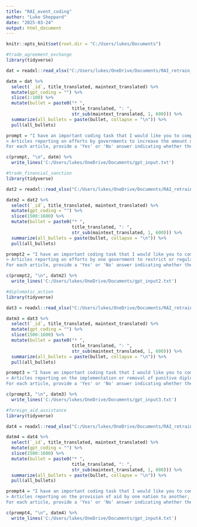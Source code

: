 ```yaml
---
title: "RAI_event_coding"
author: "Luke Sheppard"
date: "2025-03-24"
output: html_document
---
```


```r
knitr::opts_knit$set(root.dir = "C:/Users/lukes/Documents")
```

```r
#trade_agreement_exchange
library(tidyverse)

dat = readxl::read_xlsx("C:/Users/lukes/OneDrive/Documents/RAI_retrain_trade_agreement_exchange.xlsx")

datm = dat %>%
  select(`_id`, title_translated, maintext_translated) %>%
  mutate(gpt_coding = "") %>%
  slice(1:100) %>%
  mutate(bullet = paste0("* ", 
                         title_translated, ": ", 
                         str_sub(maintext_translated, 1, 600))) %>%
  summarize(all_bullets = paste(bullet, collapse = "\n")) %>%
  pull(all_bullets)

prompt = "I have an important coding task that I would like you to complete. I'm going to give you a list of news articles that have been translated into English. For each article, I'll give you the title and a chunk of the main text. Please read the text that I provide and code each article according to the definition below.\n 
> Articles reporting on efforts by governments to increase the amount of trade or economic exchange with a separate country. This can also refer to the cancellation of such efforts.\n
For each article, provide a 'Yes' or 'No' answer indicating whether the article meets the definition. Please give 1 sentence describing your reasoning."

c(prompt, "\n", datm) %>%
  write_lines('C:/Users/lukes/OneDrive/Documents/gpt_input.txt')
```

```r
#trade_financial_sanction 
library(tidyverse)

dat2 = readxl::read_xlsx("C:/Users/lukes/OneDrive/Documents/RAI_retrain_trade_financial_sanction.xlsx")

datm2 = dat2 %>%
  select(`_id`, title_translated, maintext_translated) %>%
  mutate(gpt_coding = "") %>%
  slice(1500:1600) %>%
  mutate(bullet = paste0("* ", 
                         title_translated, ": ", 
                         str_sub(maintext_translated, 1, 600))) %>%
  summarize(all_bullets = paste(bullet, collapse = "\n")) %>%
  pull(all_bullets)

prompt2 = "I have an important coding task that I would like you to complete. I'm going to give you a list of news articles that have been translated into English. For each article, I'll give you the title and a chunk of the main text. Please read the text that I provide and code each article according to the definition below.\n 
> Articles reporting on efforts by one government to restrict or regulate economic engagement or financial transactions with individuals, companies, or government entities in another country. This can also refer to the cancellation of such efforts.\n
For each article, provide a 'Yes' or 'No' answer indicating whether the article meets the definition. Please give 1 sentence describing your reasoning."

c(prompt2, "\n", datm2) %>%
  write_lines('C:/Users/lukes/OneDrive/Documents/gpt_input2.txt')
```

```r
#diplomatic_action
library(tidyverse)

dat3 = readxl::read_xlsx("C:/Users/lukes/OneDrive/Documents/RAI_retrain_diplomatic_sanction.xlsx")

datm3 = dat3 %>%
  select(`_id`, title_translated, maintext_translated) %>%
  mutate(gpt_coding = "") %>%
  slice(1500:1600) %>%
  mutate(bullet = paste0("* ", 
                         title_translated, ": ", 
                         str_sub(maintext_translated, 1, 600))) %>%
  summarize(all_bullets = paste(bullet, collapse = "\n")) %>%
  pull(all_bullets)

prompt3 = "I have an important coding task that I would like you to complete. I'm going to give you a list of news articles that have been translated into English. For each article, I'll give you the title and a chunk of the main text. Please read the text that I provide and code each article according to the definition below.\n 
> Articles reporting on the implementation or removal of punitive diplomatic actions or restrictions imposed by one country on another country’s government or citizens, including things like expelling diplomats or imposing travel bans. This excludes trade and financial sanctions.\n
For each article, provide a 'Yes' or 'No' answer indicating whether the article meets the definition. Please give 1 sentence describing your reasoning."

c(prompt3, "\n", datm3) %>%
  write_lines('C:/Users/lukes/OneDrive/Documents/gpt_input3.txt')
```

```r
#foreign_aid_assistance
library(tidyverse)

dat4 = readxl::read_xlsx("C:/Users/lukes/OneDrive/Documents/RAI_retrain_economic_aid_assistance.xlsx")

datm4 = dat4 %>%
  select(`_id`, title_translated, maintext_translated) %>%
  mutate(gpt_coding = "") %>%
  slice(1500:1600) %>%
  mutate(bullet = paste0("* ", 
                         title_translated, ": ", 
                         str_sub(maintext_translated, 1, 600))) %>%
  summarize(all_bullets = paste(bullet, collapse = "\n")) %>%
  pull(all_bullets)

prompt4 = "I have an important coding task that I would like you to complete. I'm going to give you a list of news articles that have been translated into English. For each article, I'll give you the title and a chunk of the main text. Please read the text that I provide and code each article according to the definition below.\n 
> Articles reporting on the provision of aid by one nation to another, including humanitarian aid, development assistance, and economic support. This can also refer to the refusal or withdrawal of such assistance.\n
For each article, provide a 'Yes' or 'No' answer indicating whether the article meets the definition. Please give 1 sentence describing your reasoning."

c(prompt4, "\n", datm4) %>%
  write_lines('C:/Users/lukes/OneDrive/Documents/gpt_input4.txt')
```





